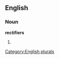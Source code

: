 ==English==

===Noun===
'''rectifiers'''

# {{plural of|[[rectifier]]}}

[[Category:English plurals]]
